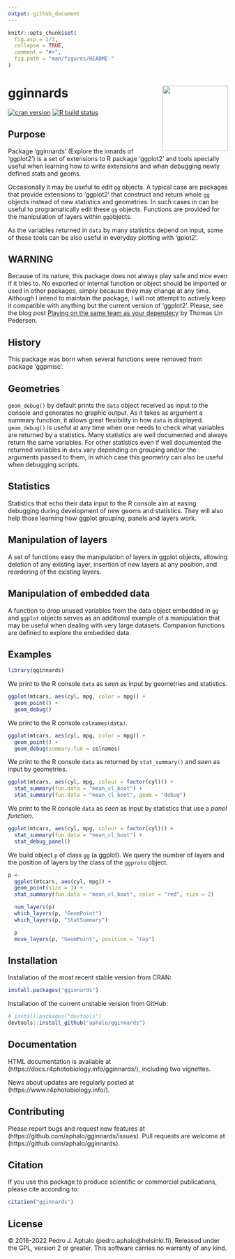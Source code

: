 ```yaml
---
output: github_document
---
```


<!-- README.md is generated from README.Rmd. Please edit that file -->

```r
knitr::opts_chunk$set(
  fig.asp = 2/3,
  collapse = TRUE,
  comment = "#>",
  fig.path = "man/figures/README-"
)
```

# gginnards <img src="man/figures/logo-gginnards.png" align="right" width="150" />

[![cran version](https://www.r-pkg.org/badges/version/gginnards)](https://cran.r-project.org/package=gginnards)
[![R build status](https://github.com/aphalo/gginnards/workflows/R-CMD-check/badge.svg)](https://github.com/aphalo/gginnards/actions)

## Purpose

Package 'gginnards' (Explore the innards of 'ggplot2') is a set of
extensions to R package 'ggplot2' and tools specially useful when learning how
to write extensions and when debugging newly defined stats and geoms.

Occasionally it may be useful to edit `gg` objects. A typical case are packages
that provide extensions to 'ggplot2' that construct and return whole `gg`
objects instead of new statistics and geometries. In such cases in can be
useful to programatically edit these `gg` objects. Functions are provided
for the manipulation of layers within `gg`objects.

As the variables returned in `data` by many statistics depend on input, some
of these tools can be also useful in everyday plotting with 'gplot2'.

## WARNING

Because of its nature, this package does not always play safe and nice even if
it tries to. No exported or internal function or object should be imported or
used in other packages, simply because they may change at any time. Although I
intend to maintain the package, I will not attempt to actively keep it
compatible with anything but the current version of 'ggplot2'. Please, see the
blog post [Playing on the same team as your
dependecy](https://www.tidyverse.org/blog/2022/09/playing-on-the-same-team-as-your-dependecy/)
by Thomas Lin Pedersen.

## History

This package was born when several functions were removed from package
'ggpmisc'.

## Geometries

`geom_debug()` by default prints the `data` object received as input to the
console and generates no graphic output. As it takes as argument a summary
function, it allows great flexibility in how `data` is displayed.
`geom_debug()` is useful at any time when one needs to check what variables are
returned by a statistics. Many statistics are well documented and always return
the same variables. For other statistics even if well documented the returned
variables in `data` vary depending on grouping and/or the arguments passed to
them, in which case this geometry can also be useful when debugging scripts.

## Statistics

Statistics that echo their data input to the R console aim at easing debugging
during development of new geoms and statistics. They will also help those
learning how ggplot grouping, panels and layers work.

## Manipulation of layers

A set of functions easy the manipulation of layers in ggplot objects,
allowing deletion of any existing layer, insertion of new layers at any
position, and reordering of the existing layers.

## Manipulation of embedded data

A function to drop unused variables from the data object embedded in `gg` and
`ggplot` objects serves as an additional example of a manipulation that may
be useful when dealing with very large datasets. Companion functions are
defined to explore the embedded data.

## Examples

```r
library(gginnards)
```

We print to the R console `data` as _seen_ as input by geometries and statistics.

```r
ggplot(mtcars, aes(cyl, mpg, color = mpg)) +
  geom_point() +
  geom_debug()
```

We print to the R console `colnames(data)`.

```r
ggplot(mtcars, aes(cyl, mpg, color = mpg)) +
  geom_point() +
  geom_debug(summary.fun = colnames)
```

We print to the R console `data` as returned by `stat_summary()` and _seen_ as
input by geometries.

```r
ggplot(mtcars, aes(cyl, mpg, colour = factor(cyl))) +
  stat_summary(fun.data = "mean_cl_boot") +
  stat_summary(fun.data = "mean_cl_boot", geom = "debug")
```

We print to the R console `data` as _seen_ as input by statistics that use a
_panel function_.

```r
ggplot(mtcars, aes(cyl, mpg, colour = factor(cyl))) +
  stat_summary(fun.data = "mean_cl_boot") +
  stat_debug_panel()
```

We build object `p` of class `gg` (a ggplot). We query the number of layers and
the position of layers by the class of the `ggproto` object.

```r
p <-
  ggplot(mtcars, aes(cyl, mpg)) +
  geom_point(size = 3) +
  stat_summary(fun.data = "mean_cl_boot", color = "red", size = 2)

  num_layers(p)
  which_layers(p, "GeomPoint")
  which_layers(p, "StatSummary")

  p
  move_layers(p, "GeomPoint", position = "top")
```

## Installation

Installation of the most recent stable version from CRAN:

```r
install.packages("gginnards")
```

Installation of the current unstable version from GitHub:

```r
# install.packages("devtools")
devtools::install_github("aphalo/gginnards")
```

## Documentation

HTML documentation is available at (https://docs.r4photobiology.info/gginnards/), including two vignettes.

News about updates are regularly posted at (https://www.r4photobiology.info/).

## Contributing

Please report bugs and request new features at (https://github.com/aphalo/gginnards/issues). Pull requests are welcome at (https://github.com/aphalo/gginnards).

## Citation

If you use this package to produce scientific or commercial publications, please cite according to:

```r
citation("gginnards")
```

## License

© 2016-2022 Pedro J. Aphalo (pedro.aphalo@helsinki.fi). Released under the GPL, version 2 or greater. This software carries no warranty of any kind.

